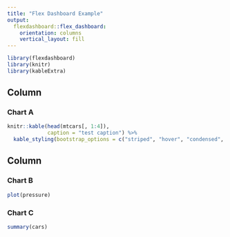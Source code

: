 ```yaml
---
title: "Flex Dashboard Example"
output: 
  flexdashboard::flex_dashboard:
    orientation: columns
    vertical_layout: fill
---
```


```r
library(flexdashboard)
library(knitr)
library(kableExtra)
```

Column {data-width=650}
-----------------------------------------------------------------------

### Chart A

```r
knitr::kable(head(mtcars[, 1:4]),
             caption = "test caption") %>%
  kable_styling(bootstrap_options = c("striped", "hover", "condensed", "responsive"))
```

Column {data-width=350}
-----------------------------------------------------------------------

### Chart B

```r
plot(pressure)
```

### Chart C

```r
summary(cars)
```